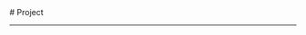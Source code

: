 
<BaseLayout title="Project">
  <BaseCard title="Project">
# Project

---

  </BaseCard>
  <div class="mt-8 mb-8">
    <ProjectCard
      title="mygo"
      desc="A go server built with Gin"
      url="https://github.com/Kori-Sama/mygo"
      target="_self"
      image="/project-1.png"
    />
    <ProjectCard
      title="mygo-management"
      desc="A C++ HTTP server built self, and using gRPC"
      url="https://github.com/Kori-Sama/mygo-management"
      target="_self"
      image="/project-2.png"
    />
    <ProjectCard
      title="kori-compiler-go"
      desc="A compiler for my own language"
      url="https://github.com/Kori-Sama/kori-compiler-go"
      target="_self"
      image="/project-3.png"
    />
    <ProjectCard
      title="personal-website"
      desc="personal website built with Nextjs"
      url="https://github.com/Kori-Sama/personal-website"
      target="_self"
      image="/project-4.png"
    />
  </div>
</BaseLayout>
<ProjectJS />
